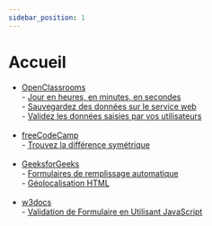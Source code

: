 ```yaml
---
sidebar_position: 1
---
```


# Accueil

<ul className="algo-menu_ul">
    <li class="algo-menu">
        <a href="/docs/Algorithmes/JavaScript/OpenClassrooms/menu">OpenClassrooms</a>
    </li>
        - <a href="/docs/Algorithmes/JavaScript/OpenClassrooms/Jour_en_heures_en_minutes_en_secondes">Jour en heures, en minutes, en secondes</a><br />
        - <a href="/docs/Algorithmes/JavaScript/OpenClassrooms/Sauvegardez_des_donnees_sur_le_service_web">Sauvegardez des données sur le service web</a><br />
        - <a href="/docs/Algorithmes/JavaScript/OpenClassrooms/Validez_les_donnees_saisies_par_vos_utilisateurs">Validez les données saisies par vos utilisateurs</a><br />
        <br />
    <li class="algo-menu">
        <a href="/docs/Algorithmes/JavaScript/freeCodeCamp/menu">freeCodeCamp</a>
    </li>
        - <a href="/docs/Algorithmes/JavaScript/freeCodeCamp/Trouvez_la_difference_symetrique">Trouvez la différence symétrique</a><br />
        <br />
    <li class="algo-menu">
        <a href="/docs/Algorithmes/JavaScript/GeeksforGeeks/menu">GeeksforGeeks</a>
    </li>
        - <a href="/docs/Algorithmes/JavaScript/GeeksforGeeks/Formulaires_de_remplissage_automatique">Formulaires de remplissage automatique</a><br />
        - <a href="/docs/Algorithmes/JavaScript/GeeksforGeeks/Geolocalisation_HTML">Géolocalisation HTML</a><br />
        <br />
    <li class="algo-menu">
        <a href="/docs/Algorithmes/JavaScript/w3docs/menu">w3docs</a>
    </li>
        - <a href="/docs/Algorithmes/JavaScript/w3docs/Validation_de_Formulaire_en_utilisant_JavaScript">Validation de Formulaire en Utilisant JavaScript</a><br />
        <br />
</ul>

